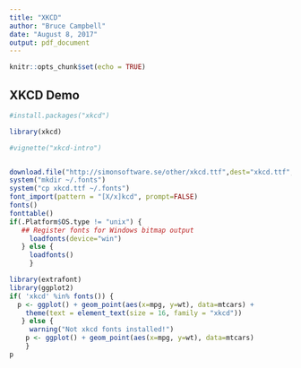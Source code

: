 ```yaml
---
title: "XKCD"
author: "Bruce Campbell"
date: "August 8, 2017"
output: pdf_document
---
```


```r
knitr::opts_chunk$set(echo = TRUE)
```

## XKCD Demo

```r
#install.packages("xkcd")

library(xkcd)

#vignette("xkcd-intro")


download.file("http://simonsoftware.se/other/xkcd.ttf",dest="xkcd.ttf", mode="wb")
system("mkdir ~/.fonts")
system("cp xkcd.ttf ~/.fonts")
font_import(pattern = "[X/x]kcd", prompt=FALSE)
fonts()
fonttable()
if(.Platform$OS.type != "unix") {
   ## Register fonts for Windows bitmap output
     loadfonts(device="win")
   } else {
     loadfonts()
     }

library(extrafont)
library(ggplot2)
if( 'xkcd' %in% fonts()) {
  p <- ggplot() + geom_point(aes(x=mpg, y=wt), data=mtcars) +
    theme(text = element_text(size = 16, family = "xkcd"))
   } else {
     warning("Not xkcd fonts installed!")
    p <- ggplot() + geom_point(aes(x=mpg, y=wt), data=mtcars)
    }
p

```